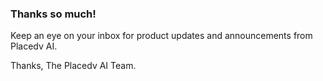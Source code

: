 
### Thanks so much!

Keep an eye on your inbox for product updates and announcements from Placedv AI.

Thanks,
The Placedv AI Team.
